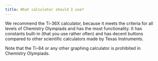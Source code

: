 ```yaml
---
title: What calculator should I use?
---
```


We recommend the Ti-36X calculator, because it meets the criteria for all levels of Chemistry Olympiads and has the most functionality. It has constants built-in (that you use rather often) and has decent buttons compared to other scientific calculators made by Texas Instruments. 

Note that the Ti-84 or any other graphing calculator is prohibited in Chemistry Olympiads.
